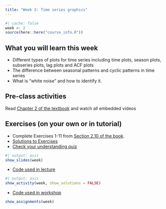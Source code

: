 ```yaml
---
title: "Week 2: Time series graphics"
---
```


```r
#| cache: false
week <- 2
source(here::here("course_info.R"))
```

## What you will learn this week

* Different types of plots for time series including time plots, season plots, subseries plots, lag plots and ACF plots
* The difference between seasonal patterns and cyclic patterns in time series
* What is "white noise" and how to identify it.

## Pre-class activities

Read [Chapter 2 of the textbook](https://otexts.com/fpp3/graphics.html) and watch all embedded videos

## Exercises (on your own or in tutorial)

* Complete Exercises 1-11 from [Section 2.10 of the book](https://otexts.com/fpp3/graphics-exercises.html).
* [Solutions to Exercises](ex2-sol.qmd)
* [Check your understanding quiz](https://learning.monash.edu/mod/quiz/view.php?id=3444035)

```r
#| output: asis
show_slides(week)
```

* [Code used in lecture](lecture2.R)

```r
#| output: asis
show_activity(week, show_solutions = FALSE)
```

* [Code used in workshop](workshop.R)

```r
show_assignments(week)
```
